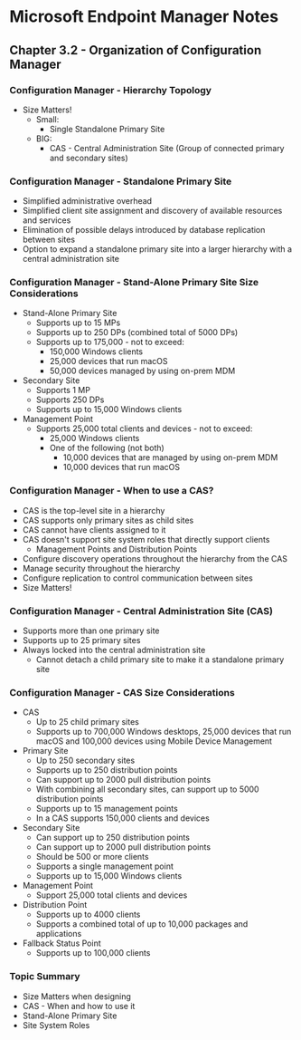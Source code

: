 # Microsoft Endpoint Manager Notes
## Chapter 3.2 - Organization of Configuration Manager

### Configuration Manager - Hierarchy Topology
* Size Matters!
	* Small:
		* Single Standalone Primary Site
	* BIG:
		* CAS - Central Administration Site (Group of connected primary and secondary sites)

### Configuration Manager - Standalone Primary Site
* Simplified administrative overhead
* Simplified client site assignment and discovery of available resources and services
* Elimination of possible delays introduced by database replication between sites
* Option to expand a standalone primary site into a larger hierarchy with a central administration site

### Configuration Manager - Stand-Alone Primary Site Size Considerations
* Stand-Alone Primary Site
	* Supports up to 15 MPs
	* Supports up to 250 DPs (combined total of 5000 DPs)
	* Supports up to 175,000 - not to exceed:
		* 150,000 Windows clients
		* 25,000 devices that run macOS
		* 50,000 devices managed by using on-prem MDM
* Secondary Site
	* Supports 1 MP
	* Supports 250 DPs
	* Supports up to 15,000 Windows clients
* Management Point
	* Supports 25,000 total clients and devices - not to exceed:
		* 25,000 Windows clients
		* One of the following (not both)
			* 10,000 devices that are managed by using on-prem MDM
			* 10,000 devices that run macOS

### Configuration Manager - When to use a CAS?
* CAS is the top-level site in a hierarchy
* CAS supports only primary sites as child sites
* CAS cannot have clients assigned to it
* CAS doesn't support site system roles that directly support clients
	* Management Points and Distribution Points
* Configure discovery operations throughout the hierarchy from the CAS
* Manage security throughout the hierarchy
* Configure replication to control communication between sites
* Size Matters!

### Configuration Manager - Central Administration Site (CAS)
* Supports more than one primary site
* Supports up to 25 primary sites
* Always locked into the central administration site
	* Cannot detach a child primary site to make it a standalone primary site

### Configuration Manager - CAS Size Considerations
* CAS
	* Up to 25 child primary sites
	* Supports up to 700,000 Windows desktops, 25,000 devices that run macOS and 100,000 devices using Mobile Device Management
* Primary Site
	* Up to 250 secondary sites
	* Supports up to 250 distribution points
	* Can support up to 2000 pull distribution points
	* With combining all secondary sites, can support up to 5000 distribution points
	* Supports up to 15 management points
	* In a CAS supports 150,000 clients and devices
* Secondary Site
	* Can support up to 250 distribution points
	* Can support up to 2000 pull distribution points
	* Should be 500 or more clients
	* Supports a single management point
	* Supports up to 15,000 Windows clients
* Management Point
	* Support 25,000 total clients and devices
* Distribution Point
	* Supports up to 4000 clients
	* Supports a combined total of up to 10,000 packages and applications
* Fallback Status Point
	* Supports up to 100,000 clients

### Topic Summary
* Size Matters when designing
* CAS - When and how to use it
* Stand-Alone Primary Site
* Site System Roles